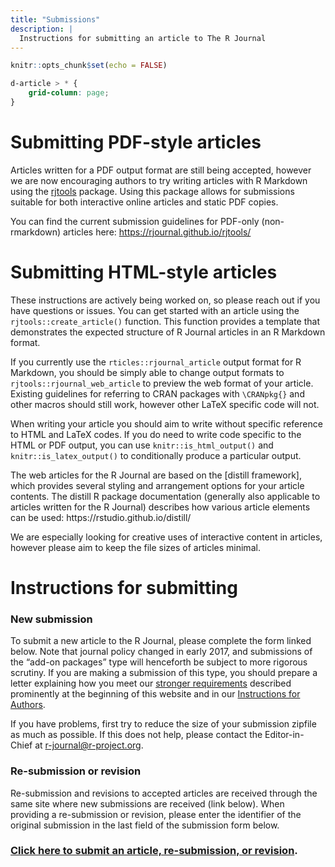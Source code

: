 ```yaml
---
title: "Submissions"
description: |
  Instructions for submitting an article to The R Journal
---
```


```r
knitr::opts_chunk$set(echo = FALSE)
```

```css
d-article > * {
    grid-column: page;
}
```

# Submitting PDF-style articles

Articles written for a PDF output format are still being accepted, however we
are now encouraging authors to try writing articles with R Markdown using the
[rjtools](rjournal.github.io/rjtools/) package. Using this package allows for
submissions suitable for both interactive online articles and static PDF copies.

You can find the current submission guidelines for PDF-only (non-rmarkdown)
articles here: <https://rjournal.github.io/rjtools/>

# Submitting HTML-style articles

These instructions are actively being worked on, so please reach out if you have
questions or issues. You can get started with an article using the 
`rjtools::create_article()` function. This function provides a template that
demonstrates the expected structure of R Journal articles in an R Markdown 
format.

If you currently use the `rticles::rjournal_article` output format for R 
Markdown, you should be simply able to change output formats to 
`rjtools::rjournal_web_article` to preview the web format of your article.
Existing guidelines for referring to CRAN packages with `\CRANpkg{}` and other
macros should still work, however other LaTeX specific code will not.

When writing your article you should aim to write without specific reference to
HTML and LaTeX codes. If you do need to write code specific to the HTML or PDF
output, you can use `knitr::is_html_output()` and `knitr::is_latex_output()` to
conditionally produce a particular output.

The web articles for the R Journal are based on the [distill framework], which
provides several styling and arrangement options for your article contents.
The distill R package documentation (generally also applicable to articles 
written for the R Journal) describes how various article elements can be used:
https://rstudio.github.io/distill/

We are especially looking for creative uses of interactive content in articles, 
however please aim to keep the file sizes of articles minimal.

# Instructions for submitting

### New submission

To submit a new article to the R Journal, please complete the form linked below. Note that journal policy changed in early 2017, and submissions of the "add-on packages" type will henceforth be subject to more rigorous scrutiny. If you are making a submission of this type, you should prepare a letter explaining how you meet our [stronger requirements](https://journal.r-project.org/) described prominently at the beginning of this website and in our [Instructions for Authors](https://rjournal.github.io/share/author-guide.pdf).

If you have problems, first try to reduce the size of your submission zipfile as much as possible. If this does not help, please contact the Editor-in-Chief at <r-journal@r-project.org>.

### Re-submission or revision

Re-submission and revisions to accepted articles are received through the same site where new submissions are received (link below). When providing a re-submission or revision, please enter the identifier of the original submission in the last field of the submission form below.

### [Click here to submit an article, re-submission, or revision](https://forms.gle/ykj6QcoGQD5ctnA5A).
